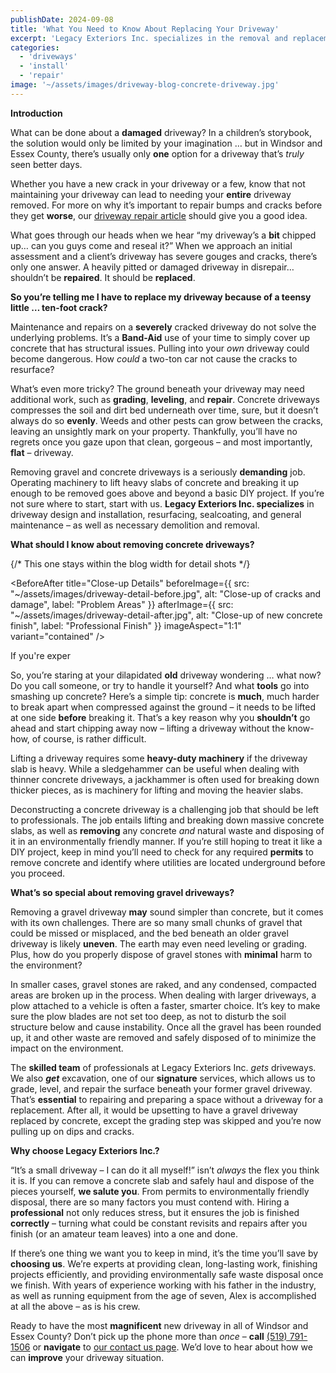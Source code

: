 ```yaml
---
publishDate: 2024-09-08
title: 'What You Need to Know About Replacing Your Driveway'
excerpt: 'Legacy Exteriors Inc. specializes in the removal and replacement of both concrete and gravel driveways, providing services such as installation, resurfacing, and environmentally friendly waste disposal. With our experienced team and heavy-duty equipment, we handle every step of the process efficiently, saving you time and stress. For reliable driveway services, contact Legacy Exteriors Inc. today.'
categories:
  - 'driveways'
  - 'install'
  - 'repair'
image: '~/assets/images/driveway-blog-concrete-driveway.jpg'
---
```



**Introduction**

What can be done about a **damaged** driveway? In a children’s storybook, the solution would only be limited by your imagination … but in Windsor and Essex County, there’s usually only **one** option for a driveway that’s _truly_ seen better days.

Whether you have a new crack in your driveway or a few, know that not maintaining your driveway can lead to needing your **entire** driveway removed. For more on why it’s important to repair bumps and cracks before they get **worse**, our [driveway repair article](https://www.legacyexteriorsinc.com/driveway-repair-in-windsor/) should give you a good idea.

What goes through our heads when we hear “my driveway’s a **bit** chipped up… can you guys come and reseal it?” When we approach an initial assessment and a client’s driveway has severe gouges and cracks, there’s only one answer. A heavily pitted or damaged driveway in disrepair… shouldn’t be **repaired**. It should be **replaced**.

**So you’re telling me I have to replace my driveway because of a teensy little … ten-foot crack?**

Maintenance and repairs on a **severely** cracked driveway do not solve the underlying problems. It’s a **Band-Aid** use of your time to simply cover up concrete that has structural issues. Pulling into your _own_ driveway could become dangerous. How _could_ a two-ton car not cause the cracks to resurface?

What’s even more tricky? The ground beneath your driveway may need additional work, such as **grading**, **leveling**, and **repair**. Concrete driveways compresses the soil and dirt bed underneath over time, sure, but it doesn’t always do so **evenly**. Weeds and other pests can grow between the cracks, leaving an unsightly mark on your property. Thankfully, you’ll have no regrets once you gaze upon that clean, gorgeous – and most importantly, **flat** – driveway.

Removing gravel and concrete driveways is a seriously **demanding** job. Operating machinery to lift heavy slabs of concrete and breaking it up enough to be removed goes above and beyond a basic DIY project. If you’re not sure where to start, start with us. **Legacy Exteriors Inc. specializes** in driveway design and installation, resurfacing, sealcoating, and general maintenance – as well as necessary demolition and removal.

**What should I know about removing concrete driveways?**

<div class="relative left-1/2 right-1/2 -mx-[50vw] w-screen">
  <BeforeAfter
    title="Driveway Replacement Results"
    subtitle="See the incredible transformation from old, cracked concrete to a brand new, properly graded driveway."
    tagline="Before & After"
    beforeImage={{
      src: "~/assets/images/services/landscaping/landscaping-service-main.png",
      alt: "Old cracked driveway with uneven settlement",
      label: "Before - August 2024"
    }}
    afterImage={{
      src: "~/assets/images/services/landscaping/landscaping-service-main.png",
      alt: "New concrete driveway with proper drainage",
      label: "After - September 2024"
    }}
    imageAspect="16:9"
    variant="blog-full"
  >
</BeforeAfter>

{/* This one stays within the blog width for detail shots */}

<BeforeAfter
  title="Close-up Details"
  beforeImage={{
    src: "~/assets/images/driveway-detail-before.jpg",
    alt: "Close-up of cracks and damage",
    label: "Problem Areas"
  }}
  afterImage={{
    src: "~/assets/images/driveway-detail-after.jpg",
    alt: "Close-up of new concrete finish",
    label: "Professional Finish"
  }}
  imageAspect="1:1"
  variant="contained"
/>
</div>

If you're exper

So, you’re staring at your dilapidated **old** driveway wondering … what now? Do you call someone, or try to handle it yourself? And what **tools** go into smashing up concrete? Here’s a simple tip: concrete is **much**, much harder to break apart when compressed against the ground – it needs to be lifted at one side **before** breaking it. That’s a key reason why you **shouldn’t** go ahead and start chipping away now – lifting a driveway without the know-how, of course, is rather difficult.

Lifting a driveway requires some **heavy-duty machinery** if the driveway slab is heavy. While a sledgehammer can be useful when dealing with thinner concrete driveways, a jackhammer is often used for breaking down thicker pieces, as is machinery for lifting and moving the heavier slabs.

Deconstructing a concrete driveway is a challenging job that should be left to professionals. The job entails lifting and breaking down massive concrete slabs, as well as **removing** any concrete _and_ natural waste and disposing of it in an environmentally friendly manner. If you’re still hoping to treat it like a DIY project, keep in mind you’ll need to check for any required **permits** to remove concrete and identify where utilities are located underground before you proceed.

**What’s so special about removing gravel driveways?**

Removing a gravel driveway **may** sound simpler than concrete, but it comes with its own challenges. There are so many small chunks of gravel that could be missed or misplaced, and the bed beneath an older gravel driveway is likely **uneven**. The earth may even need leveling or grading.  Plus, how do you properly dispose of gravel stones with **minimal** harm to the environment?

In smaller cases, gravel stones are raked, and any condensed, compacted areas are broken up in the process. When dealing with larger driveways, a plow attached to a vehicle is often a faster, smarter choice. It’s key to make sure the plow blades are not set too deep, as not to disturb the soil structure below and cause instability. Once all the gravel has been rounded up, it and other waste are removed and safely disposed of to minimize the impact on the environment.

The **skilled team** of professionals at Legacy Exteriors Inc. _gets_ driveways. We also **_get_** excavation, one of our **signature** services, which allows us to grade, level, and repair the surface beneath your former gravel driveway. That’s **essential** to repairing and preparing a space without a driveway for a replacement. After all, it would be upsetting to have a gravel driveway replaced by concrete, except the grading step was skipped and you’re now pulling up on dips and cracks.

**Why choose Legacy Exteriors Inc.?**

“It’s a small driveway – I can do it all myself!” isn’t _always_ the flex you think it is. If you can remove a concrete slab and safely haul and dispose of the pieces yourself, **we salute you**. From permits to environmentally friendly disposal, there are so many factors you must contend with. Hiring a **professional** not only reduces stress, but it ensures the job is finished **correctly** – turning what could be constant revisits and repairs after you finish (or an amateur team leaves) into a one and done.

If there’s one thing we want you to keep in mind, it’s the time you’ll save by **choosing us**. We’re experts at providing clean, long-lasting work, finishing projects efficiently, and providing environmentally safe waste disposal once we finish. With years of experience working with his father in the industry, as well as running equipment from the age of seven, Alex is accomplished at all the above – as is his crew.

Ready to have the most **magnificent** new driveway in all of Windsor and Essex County? Don’t pick up the phone more than _once_ – **call** [(519) 791-1506](tel:+15197911506) or **navigate** to [our contact us page](/contact). We’d love to hear about how we can **improve** your driveway situation.
